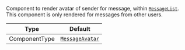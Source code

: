 Component to render avatar of sender for message, within [`MessageList`](../../../../ui-components/message-list/message-list.mdx). This component is only rendered for messages from other users.

| Type          | Default                                                                                                                                              |
| ------------- | ---------------------------------------------------------------------------------------------------------------------------------------------------- |
| ComponentType | [`MessageAvatar`](https://github.com/GetStream/stream-chat-react-native/blob/develop/package/src/components/Message/MessageSimple/MessageAvatar.tsx) |
